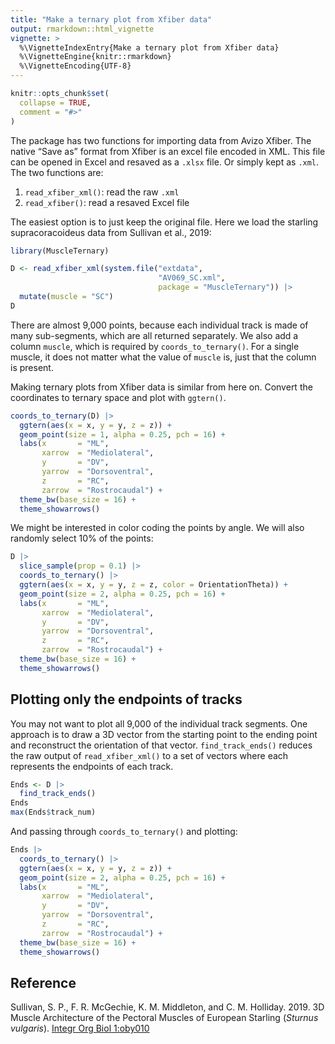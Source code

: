 ```yaml
---
title: "Make a ternary plot from Xfiber data"
output: rmarkdown::html_vignette
vignette: >
  %\VignetteIndexEntry{Make a ternary plot from Xfiber data}
  %\VignetteEngine{knitr::rmarkdown}
  %\VignetteEncoding{UTF-8}
---
```


```r
knitr::opts_chunk$set(
  collapse = TRUE,
  comment = "#>"
)
```

The package has two functions for importing data from Avizo Xfiber. The native "Save as" format from Xfiber is an excel file encoded in XML. This file can be opened in Excel and resaved as a `.xlsx` file. Or simply kept as `.xml`. The two functions are:

1. `read_xfiber_xml()`: read the raw `.xml`
2. `read_xfiber()`: read a resaved Excel file

The easiest option is to just keep the original file. Here we load the starling supracoracoideus data from Sullivan et al., 2019:

```r
library(MuscleTernary)

D <- read_xfiber_xml(system.file("extdata",
                                 "AV069_SC.xml",
                                 package = "MuscleTernary")) |>
  mutate(muscle = "SC")
D
```

There are almost 9,000 points, because each individual track is made of many sub-segments, which are all returned separately. We also add a column `muscle`, which is required by `coords_to_ternary()`. For a single muscle, it does not matter what the value of `muscle` is, just that the column is present.

Making ternary plots from Xfiber data is similar from here on. Convert the coordinates to ternary space and plot with `ggtern()`.

```r
coords_to_ternary(D) |>
  ggtern(aes(x = x, y = y, z = z)) +
  geom_point(size = 1, alpha = 0.25, pch = 16) +
  labs(x       = "ML",
       xarrow  = "Mediolateral",
       y       = "DV",
       yarrow  = "Dorsoventral",
       z       = "RC",
       zarrow  = "Rostrocaudal") +
  theme_bw(base_size = 16) +
  theme_showarrows()
```

We might be interested in color coding the points by angle. We will also randomly select 10% of the points:

```r
D |> 
  slice_sample(prop = 0.1) |> 
  coords_to_ternary() |>
  ggtern(aes(x = x, y = y, z = z, color = OrientationTheta)) +
  geom_point(size = 2, alpha = 0.25, pch = 16) +
  labs(x       = "ML",
       xarrow  = "Mediolateral",
       y       = "DV",
       yarrow  = "Dorsoventral",
       z       = "RC",
       zarrow  = "Rostrocaudal") +
  theme_bw(base_size = 16) +
  theme_showarrows()
```

## Plotting only the endpoints of tracks

You may not want to plot all 9,000 of the individual track segments. One approach is to draw a 3D vector from the starting point to the ending point and reconstruct the orientation of that vector. `find_track_ends()` reduces the raw output of `read_xfiber_xml()` to a set of vectors where each represents the endpoints of each track.

```r
Ends <- D |> 
  find_track_ends()
Ends
max(Ends$track_num)
```

And passing through `coords_to_ternary()` and plotting:

```r
Ends |> 
  coords_to_ternary() |>
  ggtern(aes(x = x, y = y, z = z)) +
  geom_point(size = 2, alpha = 0.25, pch = 16) +
  labs(x       = "ML",
       xarrow  = "Mediolateral",
       y       = "DV",
       yarrow  = "Dorsoventral",
       z       = "RC",
       zarrow  = "Rostrocaudal") +
  theme_bw(base_size = 16) +
  theme_showarrows()
```


## Reference

Sullivan, S. P., F. R. McGechie, K. M. Middleton, and C. M. Holliday. 2019. 3D Muscle Architecture of the Pectoral Muscles of European Starling (*Sturnus vulgaris*). [Integr Org Biol 1:oby010](http://dx.doi.org/10.1093/iob/oby010)
